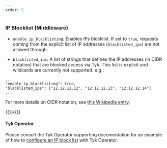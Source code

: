 ```yaml
---
order: 5
---
```


### IP Blocklist (Middleware)

* `enable_ip_blacklisting`: Enables IPs <Tooltip tip="A list of blocked or denied items or entries">blocklist</Tooltip>. If set to `true`, requests coming from the explicit list of IP addresses (`blacklisted_ips`) are not allowed through.

* `blacklisted_ips`: A list of strings that defines the IP addresses (in CIDR notation) that are blocked access via Tyk. This list is explicit and wildcards are currently not supported. e.g.:

```{.json}
...
"enable_ip_blacklisting": true,
"blacklisted_ips": ["12.12.12.12", "12.12.12.13", "12.12.12.14"]
...
```

For more details on CIDR notation, see [this Wikipedia entry](https://en.wikipedia.org/wiki/Classless_Inter-Domain_Routing#CIDR_notation).

<p style={{display: 'none'}}>{{<fn blocklist>}}{{</fn>}}</p>

#### Tyk Operator

Please consult the Tyk Operator supporting documentation for an example of how to [configure an IP block list](/product-stack/tyk-operator/advanced-configurations/client-authentication#ip-blocklist) with Tyk Operator.